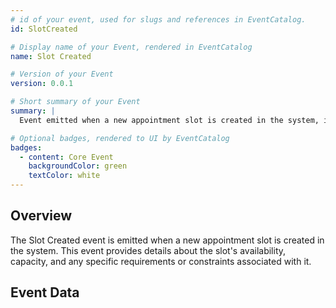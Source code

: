 ```yaml
---
# id of your event, used for slugs and references in EventCatalog.
id: SlotCreated

# Display name of your Event, rendered in EventCatalog
name: Slot Created

# Version of your Event
version: 0.0.1

# Short summary of your Event
summary: |
  Event emitted when a new appointment slot is created in the system, including its availability and capacity details.

# Optional badges, rendered to UI by EventCatalog
badges:
  - content: Core Event
    backgroundColor: green
    textColor: white
---
```


## Overview

The Slot Created event is emitted when a new appointment slot is created in the system. This event provides details about the slot's availability, capacity, and any specific requirements or constraints associated with it.

## Event Data

<Schema />
